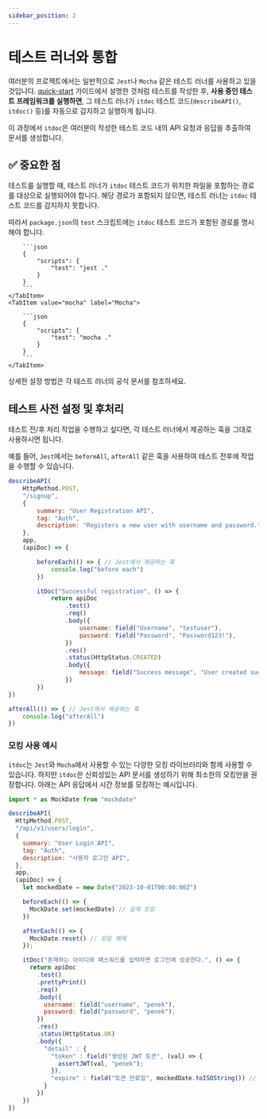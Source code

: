 ```yaml
---
sidebar_position: 2
---
```



# 테스트 러너와 통합

여러분의 프로젝트에서는 일반적으로 `Jest`나 `Mocha` 같은 테스트 러너를 사용하고 있을 것입니다.
[quick-start](quick-start) 가이드에서 설명한 것처럼 테스트를 작성한 후,
**사용 중인 테스트 프레임워크를 실행하면**, 그 테스트 러너가 `itdoc` 테스트 코드(`describeAPI()`, `itdoc()` 등)를 자동으로 감지하고 실행하게 됩니다.

이 과정에서 `itdoc`은 여러분이 작성한 테스트 코드 내의 API 요청과 응답을 추출하여 문서를 생성합니다.

## ✅ 중요한 점

테스트를 실행할 때, 테스트 러너가 `itdoc` 테스트 코드가 위치한 파일을 포함하는 경로를 대상으로 실행되어야 합니다.
해당 경로가 포함되지 않으면, 테스트 러너는 `itdoc` 테스트 코드를 감지하지 못합니다.

따라서 `package.json`의 `test` 스크립트에는 `itdoc` 테스트 코드가 포함된 경로를 명시해야 합니다.

<Tabs>
    <TabItem value="jest" label="Jest" default>

        ```json
        {
            "scripts": {
                "test": "jest ."
            }
        }
        ```
    </TabItem>
    <TabItem value="mocha" label="Mocha">

        ```json
        {
            "scripts": {
                "test": "mocha ."
            }
        }
        ```
    </TabItem>
</Tabs>

상세한 설정 방법은 각 테스트 러너의 공식 문서를 참조하세요.

## 테스트 사전 설정 및 후처리

테스트 전/후 처리 작업을 수행하고 싶다면, 각 테스트 러너에서 제공하는 훅을 그대로 사용하시면 됩니다.

예를 들어, `Jest`에서는 `beforeAll`, `afterAll` 같은 훅을 사용하여 테스트 전후에 작업을 수행할 수 있습니다.

```js
describeAPI(
    HttpMethod.POST,
    "/signup",
    {
        summary: "User Registration API",
        tag: "Auth",
        description: "Registers a new user with username and password.",
    },
    app,
    (apiDoc) => {

        beforeEach(() => { // Jest에서 제공하는 훅
            console.log("before each")
        })

        itDoc("Successful registration", () => {
            return apiDoc
                .test()
                .req()
                .body({
                    username: field("Username", "testuser"),
                    password: field("Password", "Password123!"),
                })
                .res()
                .status(HttpStatus.CREATED)
                .body({
                    message: field("Success message", "User created successfully"),
                })
        })
})

afterAll(() => { // Jest에서 제공하는 훅
    console.log("afterAll")
})
```

### 모킹 사용 예시

`itdoc`는 `Jest`와 `Mocha`에서 사용할 수 있는 다양한 모킹 라이브러리와 함께 사용할 수 있습니다. 하지만 `itdoc`은 신뢰성있는 API 문서를 생성하기 위해 최소한의 모킹만을 권장합니다.
아래는 API 응답에서 시간 정보를 모킹하는 예시입니다.

```js
import * as MockDate from "mockdate"

describeAPI(
  HttpMethod.POST,
  "/api/v1/users/login",
  {
    summary: "User Login API",
    tag: "Auth",
    description: "사용자 로그인 API",
  },
  app,
  (apiDoc) => {
    let mockedDate = new Date("2023-10-01T00:00:00Z")

    beforeEach(() => {
      MockDate.set(mockedDate) // 실제 모킹
    })

    afterEach(() => {
      MockDate.reset() // 모킹 해제
    });

    itDoc("존재하는 아이디와 패스워드를 입력하면 로그인에 성공한다.", () => {
      return apiDoc
        .test()
        .prettyPrint()
        .req()
        .body({
          username: field("username", "penek"),
          password: field("password", "penek"),
        })
        .res()
        .status(HttpStatus.OK)
        .body({
          "detail" : {
            "token" : field("생성된 JWT 토큰", (val) => {
              assertJWT(val, "penek");
            }),
            "expire" : field("토큰 만료일", mockedDate.toISOString()) // 모킹된 시간 정보로 검증
          }
        })
    })
})
```
